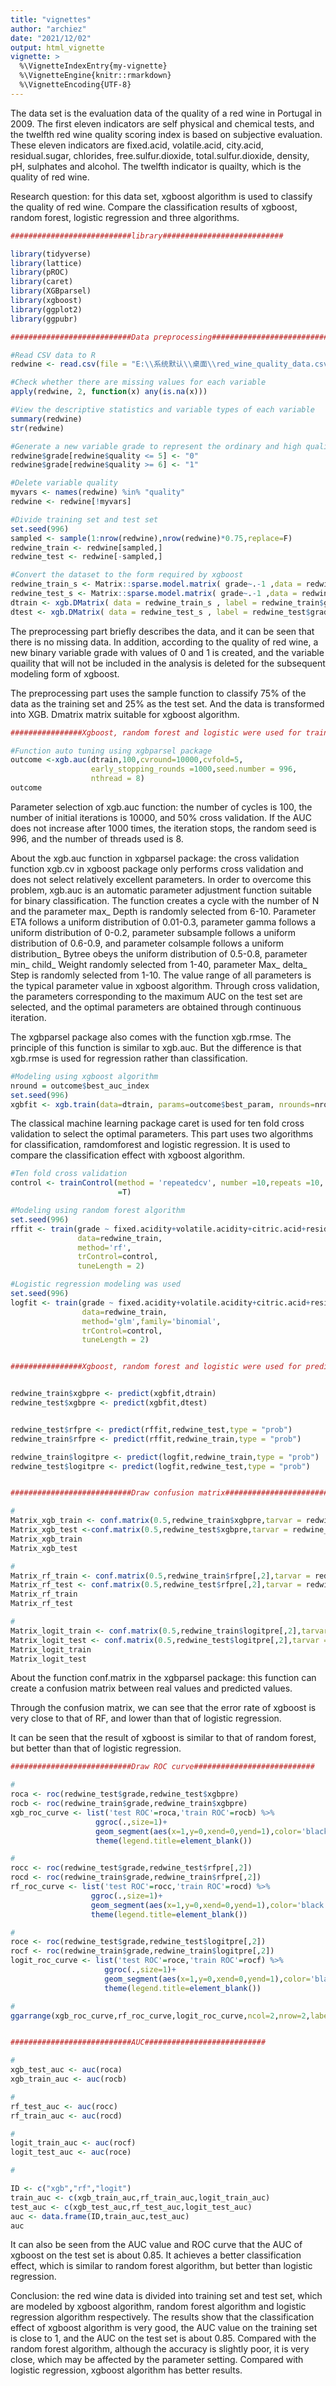 ---
title: "vignettes"
author: "archiez"
date: "2021/12/02"
output: html_vignette
vignette: >
  %\VignetteIndexEntry{my-vignette}
  %\VignetteEngine{knitr::rmarkdown}
  %\VignetteEncoding{UTF-8}
---


The data set is the evaluation data of the quality of a red wine in Portugal in 2009. The first eleven indicators are self physical and chemical tests, and the twelfth red wine quality scoring index is based on subjective evaluation. These eleven indicators are fixed.acid, volatile.acid, city.acid, residual.sugar, chlorides, free.sulfur.dioxide, total.sulfur.dioxide, density, pH, sulphates and alcohol. The twelfth indicator is quailty, which is the quality of red wine.

Research question: for this data set, xgboost algorithm is used to classify the quality of red wine. Compare the classification results of xgboost, random forest, logistic regression and three algorithms.
```{r,results="hide"}
###########################library###########################

library(tidyverse)
library(lattice)
library(pROC)
library(caret)
library(XGBparsel)
library(xgboost)
library(ggplot2)
library(ggpubr)
```

```{r}
###########################Data preprocessing###########################

#Read CSV data to R
redwine <- read.csv(file = "E:\\系统默认\\桌面\\red_wine_quality_data.csv",header = TRUE)

#Check whether there are missing values for each variable
apply(redwine, 2, function(x) any(is.na(x)))

#View the descriptive statistics and variable types of each variable
summary(redwine)
str(redwine)

#Generate a new variable grade to represent the ordinary and high quality of red wine, and assign values of 0 and 1 respectively
redwine$grade[redwine$quality <= 5] <- "0"
redwine$grade[redwine$quality >= 6] <- "1"

#Delete variable quality
myvars <- names(redwine) %in% "quality"
redwine <- redwine[!myvars]

#Divide training set and test set
set.seed(996)
sampled <- sample(1:nrow(redwine),nrow(redwine)*0.75,replace=F)
redwine_train <- redwine[sampled,]
redwine_test <- redwine[-sampled,]

#Convert the dataset to the form required by xgboost
redwine_train_s <- Matrix::sparse.model.matrix( grade~.-1 ,data = redwine_train[,1:12])
redwine_test_s <- Matrix::sparse.model.matrix( grade~.-1 ,data = redwine_test[,1:12])
dtrain <- xgb.DMatrix( data = redwine_train_s , label = redwine_train$grade )
dtest <- xgb.DMatrix( data = redwine_test_s , label = redwine_test$grade)
```

The preprocessing part briefly describes the data, and it can be seen that there is no missing data. In addition, according to the quality of red wine, a new binary variable grade with values of 0 and 1 is created, and the variable quaility that will not be included in the analysis is deleted for the subsequent modeling form of xgboost.

The preprocessing part uses the sample function to classify 75% of the data as the training set and 25% as the test set. And the data is transformed into XGB. Dmatrix matrix suitable for xgboost algorithm.

```{r,results="hide"}
################Xgboost, random forest and logistic were used for training###########

#Function auto tuning using xgbparsel package
outcome <-xgb.auc(dtrain,100,cvround=10000,cvfold=5,
                  early_stopping_rounds =1000,seed.number = 996,
                  nthread = 8)
outcome
```

Parameter selection of xgb.auc function: the number of cycles is 100, the number of initial iterations is 10000, and 50% cross validation. If the AUC does not increase after 1000 times, the iteration stops, the random seed is 996, and the number of threads used is 8.

About the xgb.auc function in xgbparsel package: the cross validation function xgb.cv in xgboost package only performs cross validation and does not select relatively excellent parameters. In order to overcome this problem, xgb.auc is an automatic parameter adjustment function suitable for binary classification. The function creates a cycle with the number of N and the parameter max_ Depth is randomly selected from 6-10. Parameter ETA follows a uniform distribution of 0.01-0.3, parameter gamma follows a uniform distribution of 0-0.2, parameter subsample follows a uniform distribution of 0.6-0.9, and parameter colsample follows a uniform distribution_ Bytree obeys the uniform distribution of 0.5-0.8, parameter min_ child_ Weight randomly selected from 1-40, parameter Max_ delta_ Step is randomly selected from 1-10. The value range of all parameters is the typical parameter value in xgboost algorithm. Through cross validation, the parameters corresponding to the maximum AUC on the test set are selected, and the optimal parameters are obtained through continuous iteration.

The xgbparsel package also comes with the function xgb.rmse. The principle of this function is similar to xgb.auc. But the difference is that xgb.rmse is used for regression rather than classification.

```{r}
#Modeling using xgboost algorithm
nround = outcome$best_auc_index
set.seed(996)
xgbfit <- xgb.train(data=dtrain, params=outcome$best_param, nrounds=nround, nthread=8)
```

The classical machine learning package caret is used for ten fold cross validation to select the optimal parameters. This part uses two algorithms for classification, ramdomforest and logistic regression. It is used to compare the classification effect with xgboost algorithm.

```{r}
#Ten fold cross validation
control <- trainControl(method = 'repeatedcv', number =10,repeats =10, savePredictions
                        =T)

#Modeling using random forest algorithm
set.seed(996)
rffit <- train(grade ~ fixed.acidity+volatile.acidity+citric.acid+residual.sugar+chlorides+free.sulfur.dioxide+total.sulfur.dioxide+density+pH+sulphates+alcohol,
               data=redwine_train,
               method='rf',
               trControl=control,
               tuneLength = 2)

#Logistic regression modeling was used
set.seed(996)
logfit <- train(grade ~ fixed.acidity+volatile.acidity+citric.acid+residual.sugar+chlorides+free.sulfur.dioxide+total.sulfur.dioxide+density+pH+sulphates+alcohol,
                data=redwine_train,
                method='glm',family='binomial',
                trControl=control,
                tuneLength = 2)


################Xgboost, random forest and logistic were used for prediction###########


redwine_train$xgbpre <- predict(xgbfit,dtrain)
redwine_test$xgbpre <- predict(xgbfit,dtest)


redwine_test$rfpre <- predict(rffit,redwine_test,type = "prob")
redwine_train$rfpre <- predict(rffit,redwine_train,type = "prob")

redwine_train$logitpre <- predict(logfit,redwine_train,type = "prob")
redwine_test$logitpre <- predict(logfit,redwine_test,type = "prob")


###########################Draw confusion matrix###########################

#
Matrix_xgb_train <- conf.matrix(0.5,redwine_train$xgbpre,tarvar = redwine_train$grade)
Matrix_xgb_test <-conf.matrix(0.5,redwine_test$xgbpre,tarvar = redwine_test$grade)
Matrix_xgb_train
Matrix_xgb_test

#
Matrix_rf_train <- conf.matrix(0.5,redwine_train$rfpre[,2],tarvar = redwine_train$grade)
Matrix_rf_test <- conf.matrix(0.5,redwine_test$rfpre[,2],tarvar = redwine_test$grade)
Matrix_rf_train
Matrix_rf_test

#
Matrix_logit_train <- conf.matrix(0.5,redwine_train$logitpre[,2],tarvar = redwine_train$grade)
Matrix_logit_test <- conf.matrix(0.5,redwine_test$logitpre[,2],tarvar = redwine_test$grade)
Matrix_logit_train
Matrix_logit_test
```

About the function conf.matrix in the xgbparsel package: this function can create a confusion matrix between real values and predicted values.

Through the confusion matrix, we can see that the error rate of xgboost is very close to that of RF, and lower than that of logistic regression.

It can be seen that the result of xgboost is similar to that of random forest, but better than that of logistic regression.
```{r}
###########################Draw ROC curve###########################

#
roca <- roc(redwine_test$grade,redwine_test$xgbpre)
rocb <- roc(redwine_train$grade,redwine_train$xgbpre)
xgb_roc_curve <- list('test ROC'=roca,'train ROC'=rocb) %>% 
                   ggroc(.,size=1)+
                   geom_segment(aes(x=1,y=0,xend=0,yend=1),color='black',linetype='solid')+
                   theme(legend.title=element_blank()) 

#
rocc <- roc(redwine_test$grade,redwine_test$rfpre[,2])
rocd <- roc(redwine_train$grade,redwine_train$rfpre[,2])
rf_roc_curve <- list('test ROC'=rocc,'train ROC'=rocd) %>% 
                  ggroc(.,size=1)+
                  geom_segment(aes(x=1,y=0,xend=0,yend=1),color='black',linetype='solid')+
                  theme(legend.title=element_blank()) 

#
roce <- roc(redwine_test$grade,redwine_test$logitpre[,2])
rocf <- roc(redwine_train$grade,redwine_train$logitpre[,2])
logit_roc_curve <- list('test ROC'=roce,'train ROC'=rocf) %>% 
                     ggroc(.,size=1)+
                     geom_segment(aes(x=1,y=0,xend=0,yend=1),color='black',linetype='solid')+
                     theme(legend.title=element_blank()) 

#
ggarrange(xgb_roc_curve,rf_roc_curve,logit_roc_curve,ncol=2,nrow=2,labels=c("xgb","rf","logit"))


###########################AUC###########################

#
xgb_test_auc <- auc(roca)
xgb_train_auc <- auc(rocb)

#
rf_test_auc <- auc(rocc)
rf_train_auc <- auc(rocd)

#
logit_train_auc <- auc(rocf)
logit_test_auc <- auc(roce)

#

ID <- c("xgb","rf","logit")
train_auc <- c(xgb_train_auc,rf_train_auc,logit_train_auc)
test_auc <- c(xgb_test_auc,rf_test_auc,logit_test_auc)
auc <- data.frame(ID,train_auc,test_auc)
auc
```

It can also be seen from the AUC value and ROC curve that the AUC of xgboost on the test set is about 0.85. It achieves a better classification effect, which is similar to random forest algorithm, but better than logistic regression.

Conclusion: the red wine data is divided into training set and test set, which are modeled by xgboost algorithm, random forest algorithm and logistic regression algorithm respectively. The results show that the classification effect of xgboost algorithm is very good, the AUC value on the training set is close to 1, and the AUC on the test set is about 0.85. Compared with the random forest algorithm, although the accuracy is slightly poor, it is very close, which may be affected by the parameter setting. Compared with logistic regression, xgboost algorithm has better results.



